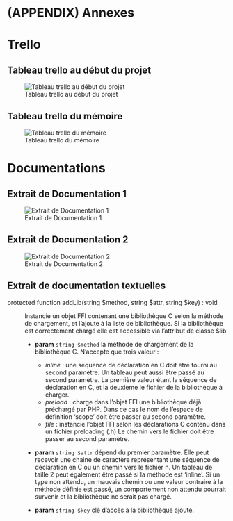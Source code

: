 # (APPENDIX) Annexes {-}


# Trello

## Tableau trello au début du projet

![Tableau trello au début du projet](assets/img/trello-1.png)

## Tableau trello du mémoire

![Tableau trello du mémoire](assets/img/trello-2.png)

# Documentations

## Extrait de Documentation 1

![Extrait de Documentation 1](assets/img/PHPML-docs.png)

## Extrait de Documentation 2

![Extrait de Documentation 2](assets/img/PHPML-docs-2.png)

## Extrait de documentation textuelles

protected function addLib(string $method, string $attr, string $key) : void

: Instancie un objet FFI contenant une bibliothèque C selon la méthode de chargement, et l'ajoute à la liste de bibliothèque.
Si la bibliothèque est correctement chargé elle est accessible via l'attribut de classe $lib
     
    - **param** `string $method` la méthode de chargement de la bibliothèque C. N'accepte que trois valeur :
      - *inline* : une séquence de déclaration en C doit être fourni au second paramètre. Un tableau peut aussi être passé au second paramètre. La première valeur étant la séquence de déclaration en C, et la deuxième le fichier de la bibliothèque à charger.
      - *preload* : charge dans l'objet FFI une bibliothèque déjà préchargé par PHP.
      Dans ce cas le nom de l'espace de définition 'scope' doit être passer au second paramètre.
      - *file* : instancie l'objet FFI selon les déclarations C contenu dans un fichier preloading (.h) Le chemin vers le fichier doit être passer au second paramètre.
         
    - **param** `string $attr` dépend du premier paramètre.
    Elle peut recevoir une chaine de caractère représentant une séquence de déclaration en C ou un chemin vers le fichier h.
    Un tableau de taille 2 peut également être passé si la méthode est 'inline'.
    Si un type non attendu, un mauvais chemin ou une valeur contraire à la méthode définie est passé, un comportement non attendu pourrait survenir et la bibliothèque ne serait pas chargé.
         
    - **param** `string $key` clé d'accès à la bibliothèque ajouté.
